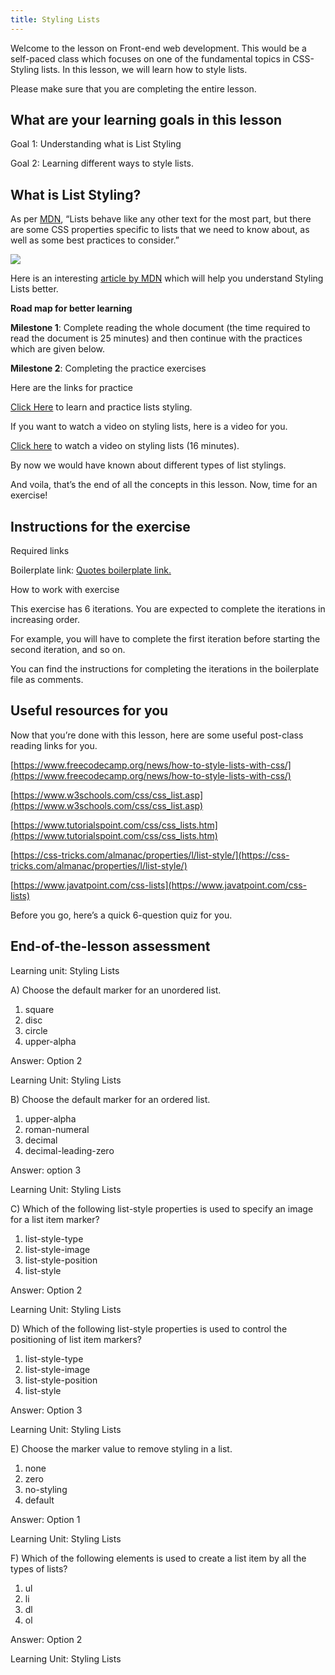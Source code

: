 ---
title: Styling Lists
---


Welcome to the lesson on Front-end web development. This would be a self-paced class which focuses on one of the fundamental topics in CSS-Styling lists. In this lesson, we will learn how to style lists.

Please make sure that you are completing the entire lesson.


## What are your learning goals in this lesson

Goal 1: Understanding what is List Styling

Goal 2: Learning different ways to style lists.

## What is List Styling?

As per [MDN](https://developer.mozilla.org/en-US/docs/Learn/CSS/Styling_text/Styling_lists), “Lists behave like any other text for the most part, but there are some CSS properties specific to lists that we need to know about, as well as some best practices to consider.”

  

![](https://lh5.googleusercontent.com/P6BzOsmBcDWKKg8aBCipgV4kh5znm8afbCXSquJW8WnMlNRRAQAFoMcSbGngRpZDTZDUVW3-ZWWq8mPG9A2n5CbaQMethJodb-Hwbbv3hBVtJIrfP5k9IH8UVlQR6T9c8Pgnrj23fNr9TSD7oA)

  
  

Here is an interesting [article by MDN](https://developer.mozilla.org/en-US/docs/Learn/CSS/Styling_text/Styling_lists) which will help you understand Styling Lists better.

  

**Road map for better learning**

**Milestone 1**: Complete reading the whole document (the time required to read the document is 25 minutes) and then continue with the practices which are given below.

  

**Milestone 2**: Completing the practice exercises

Here are the links for practice

[Click Here](https://www.w3schools.com/css/exercise.asp?filename=exercise_list1) to learn and practice  lists styling.

  

If you want to watch a video on styling lists, here is a video for you.

[Click here](https://youtu.be/jcThx0U066w) to watch a video on styling lists (16 minutes).
<Youtube videoId="jcThx0U066w" start="0" end="3540" />
  

By now we would have known about different types of list stylings.

  

And voila, that’s the end of all the concepts in this lesson. Now, time for an exercise!

## Instructions for the exercise

Required links

Boilerplate link: [Quotes boilerplate link.](https://stackblitz.com/edit/web-platform-d3cvrk?file=style.css)

  

How to work with exercise

This exercise has 6 iterations. You are expected to complete the iterations in increasing order.

  

For example, you will have to complete the first iteration before starting the second iteration, and so on.

  

You can find the instructions for completing the iterations in the boilerplate file as comments.

## Useful resources for you

Now that you’re done with this lesson, here are some useful post-class reading links for you.


[https://www.freecodecamp.org/news/how-to-style-lists-with-css/](https://www.freecodecamp.org/news/how-to-style-lists-with-css/)

[https://www.w3schools.com/css/css_list.asp](https://www.w3schools.com/css/css_list.asp)

[https://www.tutorialspoint.com/css/css_lists.htm](https://www.tutorialspoint.com/css/css_lists.htm)

[https://css-tricks.com/almanac/properties/l/list-style/](https://css-tricks.com/almanac/properties/l/list-style/)

[https://www.javatpoint.com/css-lists](https://www.javatpoint.com/css-lists)

  

Before you go, here’s a quick 6-question quiz for you.

## End-of-the-lesson assessment

Learning unit: Styling Lists

A) Choose the default marker for an unordered list.
 1. square
 2. disc
 3. circle
 4. upper-alpha
  
Answer: Option 2

Learning Unit: Styling Lists

B) Choose the default marker for an ordered list.

 1. upper-alpha
 2. roman-numeral    
 3. decimal
 4. decimal-leading-zero

Answer: option 3

Learning Unit: Styling Lists  

C) Which of the following list-style properties is used to specify an image for a list item marker?

1.  list-style-type
2.  list-style-image
3.  list-style-position
4.  list-style

Answer: Option 2

Learning Unit: Styling Lists

D) Which of the following list-style properties is used to control the positioning of list item markers?

1.  list-style-type    
2.  list-style-image  
3.  list-style-position   
4.  list-style

Answer: Option 3

Learning Unit: Styling Lists

E) Choose the marker value to remove styling in a list.

1.  none
2.  zero
3.  no-styling
4.  default

Answer: Option 1

Learning Unit: Styling Lists

F) Which of the following elements is used to create a list item by all the types of lists?

1.  ul
2.  li
3.  dl 
4.  ol

Answer: Option 2

Learning Unit: Styling Lists